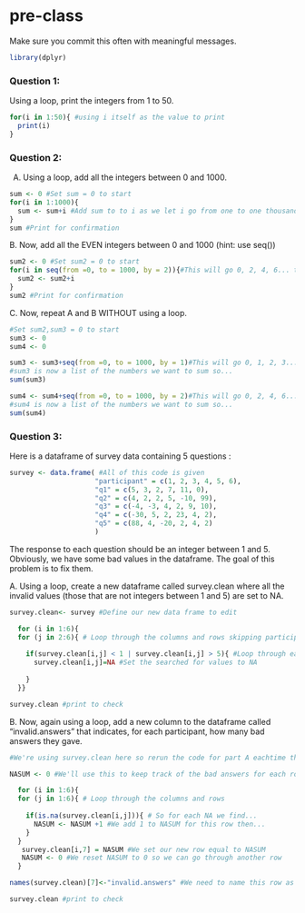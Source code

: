 # pre-class


Make sure you commit this often with meaningful messages. 

```r
library(dplyr)
```




### Question 1:

Using a loop, print the integers from 1 to 50. 
```r

for(i in 1:50){ #using i itself as the value to print
  print(i)
}


```
### Question 2:

A.  Using a loop, add all the integers between 0 and 1000.
```r
sum <- 0 #Set sum = 0 to start
for(i in 1:1000){
  sum <- sum+i #Add sum to to i as we let i go from one to one thousand
}
sum #Print for confirmation
```




B. Now, add all the EVEN integers between 0 and 1000 (hint: use seq())
```r
sum2 <- 0 #Set sum2 = 0 to start
for(i in seq(from =0, to = 1000, by = 2)){#This will go 0, 2, 4, 6... to 1000.
  sum2 <- sum2+i
}
sum2 #Print for confirmation
```
C. Now, repeat A and B WITHOUT using a loop.
```r
#Set sum2,sum3 = 0 to start
sum3 <- 0
sum4 <- 0

sum3 <- sum3+seq(from =0, to = 1000, by = 1)#This will go 0, 1, 2, 3... to 1000.
#sum3 is now a list of the numbers we want to sum so...
sum(sum3)

sum4 <- sum4+seq(from =0, to = 1000, by = 2)#This will go 0, 2, 4, 6... to 1000.
#sum4 is now a list of the numbers we want to sum so...
sum(sum4)
```

### Question 3:

Here is a dataframe of survey data containing 5 questions :

```r
survey <- data.frame( #All of this code is given
                     "participant" = c(1, 2, 3, 4, 5, 6),
                     "q1" = c(5, 3, 2, 7, 11, 0),
                     "q2" = c(4, 2, 2, 5, -10, 99),
                     "q3" = c(-4, -3, 4, 2, 9, 10),
                     "q4" = c(-30, 5, 2, 23, 4, 2),
                     "q5" = c(88, 4, -20, 2, 4, 2)
                     )
```
The response to each question should be an integer between 1 and 5. Obviously, we have some bad values in the dataframe. The goal of this problem is to fix them.

A. Using a loop, create a new dataframe called survey.clean where all the invalid values (those that are not integers between 1 and 5) are set to NA.
```r
survey.clean<- survey #Define our new data frame to edit

  for (i in 1:6){ 
  for (j in 2:6){ # Loop through the columns and rows skipping participant #6
    
    if(survey.clean[i,j] < 1 | survey.clean[i,j] > 5){ #Loop through each element using i and j themselves
      survey.clean[i,j]=NA #Set the searched for values to NA
      
    }
  }}

survey.clean #print to check
```
B. Now, again using a loop, add a new column to the dataframe called “invalid.answers” that indicates, for each participant, how many bad answers they gave.
```r

#We're using survey.clean here so rerun the code for part A eachtime this is run or it'll overwrite your data

NASUM <- 0 #We'll use this to keep track of the bad answers for each row

  for (i in 1:6){
  for (j in 1:6){ # Loop through the columns and rows 
    
    if(is.na(survey.clean[i,j])){ # So for each NA we find...
      NASUM <- NASUM +1 #We add 1 to NASUM for this row then...
    }
  }
   survey.clean[i,7] = NASUM #We set our new row equal to NASUM
   NASUM <- 0 #We reset NASUM to 0 so we can go through another row
  }

names(survey.clean)[7]<-"invalid.answers" #We need to name this row as specified in the question prompt

survey.clean #print to check
```

